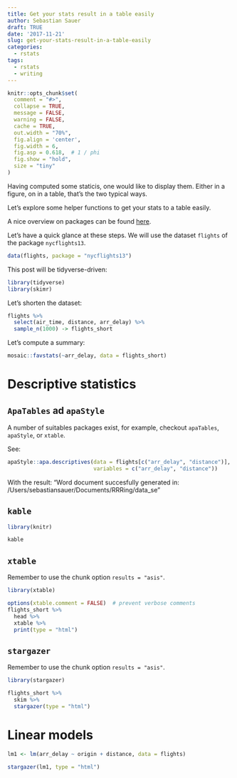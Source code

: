 ```yaml
---
title: Get your stats result in a table easily
author: Sebastian Sauer
draft: TRUE
date: '2017-11-21'
slug: get-your-stats-result-in-a-table-easily
categories:
  - rstats
tags:
  - rstats
  - writing
---
```


```r
knitr::opts_chunk$set(
  comment = "#>",
  collapse = TRUE,
  message = FALSE,
  warning = FALSE,
  cache = TRUE,
  out.width = "70%",
  fig.align = 'center',
  fig.width = 6,
  fig.asp = 0.618,  # 1 / phi
  fig.show = "hold",
  size = "tiny"
)

```

Having computed some staticis, one would like to display them. Either in a figure, on in a table, that's the two typical ways.

Let's explore some helper functions to get your stats to a table easily.

A nice overview on packages can be found [here](https://stackoverflow.com/questions/5465314/tools-for-making-latex-tables-in-r).

Let's have a quick glance at these steps. We will use the dataset `flights` of the package `nycflights13`.

```r
data(flights, package = "nycflights13")
```


This post will be tidyverse-driven:

```r
library(tidyverse)
library(skimr)
```

Let's shorten the dataset:

```r
flights %>% 
  select(air_time, distance, arr_delay) %>% 
  sample_n(1000) -> flights_short
```

Let's compute a summary:



```r
mosaic::favstats(~arr_delay, data = flights_short)
```


# Descriptive statistics

## `ApaTables` ad `apaStyle`

A number of suitables packages exist, for example, checkout `apaTables`, `apaStyle`, or `xtable`.

 See:
```r
apaStyle::apa.descriptives(data = flights[c("arr_delay", "distance")],
                           variables = c("arr_delay", "distance"))
```

With the result: "Word document succesfully generated in: /Users/sebastiansauer/Documents/RRRing/data_se"


## `kable`

```r
library(knitr)
```

```r
kable
```




## `xtable`
Remember to use the chunk option `results = "asis"`.

```r
library(xtable)
```


```r
options(xtable.comment = FALSE)  # prevent verbose comments
flights_short %>% 
  head %>% 
  xtable %>% 
  print(type = "html")
```




## `stargazer`
Remember to use the chunk option `results = "asis"`.

```r
library(stargazer)
```


```r
flights_short %>% 
  skim %>% 
  stargazer(type = "html")
```


# Linear models

```r
lm1 <- lm(arr_delay ~ origin + distance, data = flights)
```

```r
stargazer(lm1, type = "html")
```

